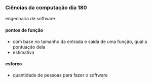 




### Ciências da computação dia 180

engenharia de software

#### pontos de função

-   com base no tamanho da entrada e saída de uma função, qual a
    pontuação dela
-   estimativa

#### esforço

-   quantidade de pessoas para fazer o software



